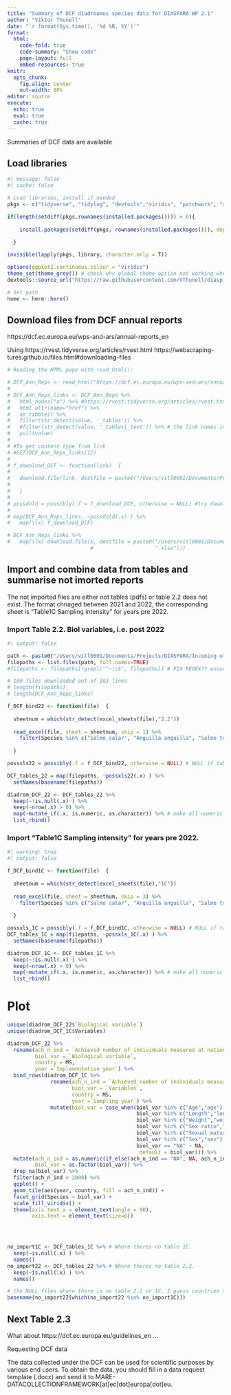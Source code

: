 ```yaml
---
title: "Summary of DCF diadroumus species data for DIASPARA WP 2.1"
author: "Viktor Thunell"
date: "`r format(Sys.time(), '%d %B, %Y')`"
format: 
  html:
    code-fold: true
    code-summary: "Show code"
    page-layout: full
    embed-resources: true
knitr: 
  opts_chunk:
    fig.align: center
    out-width: 80%
editor: source
execute: 
  echo: true
  eval: true
  cache: true
---
```


Summaries of DCF data are available 

## Load libraries

```r
#| message: false
#| cache: false

# Load libraries, install if needed
pkgs <- c("tidyverse", "tidylog", "devtools","viridis", "patchwork", "rvest", "readxl","httr") 

if(length(setdiff(pkgs,rownames(installed.packages()))) > 0){
  
    install.packages(setdiff(pkgs, rownames(installed.packages())), dependencies = T)
  
  }

invisible(lapply(pkgs, library, character.only = T))

options(ggplot2.continuous.colour = "viridis")
theme_set(theme_grey()) # check why global theme option not working when rendering
devtools::source_url("https://raw.githubusercontent.com/VThunell/diasp-lht/main/R/functions/map-plot.R")

# Set path
home <- here::here()
```

## Download files from DCF annual reports

https://dcf.ec.europa.eu/wps-and-ars/annual-reports_en

Using
https://rvest.tidyverse.org/articles/rvest.html
https://webscraping-tures.github.io/files.html#downloading-files

```r
# Reading the HTML page with read_html():

# DCF_Ann_Reps <- read_html("https://dcf.ec.europa.eu/wps-and-ars/annual-reports_en")
# 
# DCF_Ann_Reps_links <- DCF_Ann_Reps %>%
#   html_nodes("a") %>% #https://rvest.tidyverse.org/articles/rvest.html
#   html_attr(name="href") %>%
#   as_tibble() %>%
#   filter(str_detect(value, '_tables')) %>%
#   #filter(str_detect(value, '_tables|_text')) %>% # the link names in the html are not correctly separeted between table and text so I must dowload both and filter out pdfs from xls:s later
#   pull(value)
# 
# #To get content type from link
# #GET(DCF_Ann_Reps_links[1])
# 
# f_download_DCF <- function(link)  {
#   
#   download.file(link, destfile = paste0("/Users/vitl0001/Documents/Projects/DIASPARA/Incoming other files/DCF Annual Reports/", basename(link),".xlsx"))
#   
#   }
# 
# possdnld = possibly(.f = f_download_DCF, otherwise = NULL) #try download and store file otherwise return NULL
# 
# map(DCF_Ann_Reps_links, ~possdnld(.x) ) %>%
#   map(\(x) f_download_DCF)

# DCF_Ann_Reps_links %>%
#   map(\(x) download.file(x, destfile = paste0("/Users/vitl0001/Documents/Projects/DIASPARA/Incoming other files/DCF Annual Reports/", str_replace_all(x, regex("\\W+"), "_"),
                           #                    ".xlsx")))
```

## Import and combine data from tables and summarise not imorted reports 

The not imported files are either not tables (pdfs) or table 2.2 does not exist. The format chnaged between 2021 and 2022, the corresponding sheet is "Table1C Sampling intensity" for years pre 2022.

### Import Table 2.2. Biol variables, i.e. post 2022
```r
#| output: false

path <- paste0("/Users/vitl0001/Documents/Projects/DIASPARA/Incoming other files/DCF Annual Reports/")
filepaths <- list.files(path, full.names=TRUE)
#filepaths <- filepaths[!grepl("^~\\$", filepaths)] # FIX REGEX?? ensure any temporrary files are excluded

# 100 files downloaded out of 103 links
# length(filepaths) 
# length(DCF_Ann_Reps_links)

f_DCF_bind22 <- function(file)  {
  
  sheetnum = which(str_detect(excel_sheets(file),"2.2"))
  
  read_excel(file, sheet = sheetnum, skip = 1) %>%
    filter(Species %in% c("Salmo salar", "Anguilla anguilla", "Salmo trutta"))
  
  }

possxls22 = possibly(.f = f_DCF_bind22, otherwise = NULL) # NULL if table 2.2. doesnt exist

DCF_tables_22 = map(filepaths, ~possxls22(.x) ) %>%
  setNames(basename(filepaths))

diadrom_DCF_22 <- DCF_tables_22 %>%
  keep(~!is.null(.x) ) %>%
  keep(~nrow(.x) > 0) %>%
  map(~mutate_if(.x, is.numeric, as.character)) %>% # make all numeric as types  differ between the sheets
  list_rbind()

```
### Import "Table1C Sampling intensity" for years pre 2022.

```r
#| warning: true
#| output: false

f_DCF_bind1C <- function(file)  {
  
  sheetnum = which(str_detect(excel_sheets(file),"1C"))
  
  read_excel(file, sheet = sheetnum, skip = 3) %>%
    filter(Species %in% c("Salmo salar", "Anguilla anguilla", "Salmo trutta"))
  
  }

possxls_1C = possibly(.f = f_DCF_bind1C, otherwise = NULL) # NULL if table 2.2. doesnt exist
DCF_tables_1C = map(filepaths, ~possxls_1C(.x) ) %>%
  setNames(basename(filepaths))

diadrom_DCF_1C <- DCF_tables_1C %>%
  keep(~!is.null(.x) ) %>%
  keep(~nrow(.x) > 0) %>%
  map(~mutate_if(.x, is.numeric, as.character)) %>% # make all numeric as types  differ between the sheets
  list_rbind()


```
# Plot

```r

unique(diadrom_DCF_22$`Biological variable`)
unique(diadrom_DCF_1C$Variables)

diadrom_DCF_22 %>%
  rename(ach_n_ind = `Achieved number of individuals measured at national level`,
         biol_var = `Biological variable`,
         country = MS,
         year =`Implementation year`) %>%
  bind_rows(diadrom_DCF_1C %>%
              rename(ach_n_ind = `Achieved number of individuals measured at the national level`,
                     biol_var = `Variables`,
                     country = MS,
                     year =`Sampling year`) %>%
              mutate(biol_var = case_when(biol_var %in% c("Age","age") ~ "Age",
                                          biol_var %in% c("Length","length","lenght") ~ "Length",
                                          biol_var %in% c("Weight","weight") ~ "Weight",
                                          biol_var %in% c("Sex ratio","sex ratio") ~ "Sex ratio",
                                          biol_var %in% c("Sexual maturity","sexual maturity","maturity","Maturity") ~ "Maturity",
                                          biol_var %in% c("Sex","sex") ~ "Sex",
                                          biol_var == "NA" ~ NA,
                                          .default = biol_var))) %>%
  mutate(ach_n_ind = as.numeric(if_else(ach_n_ind == "NA", NA, ach_n_ind)),
         biol_var = as.factor(biol_var)) %>%
  drop_na(biol_var) %>%
  filter(ach_n_ind < 2000) %>%
  ggplot() +
  geom_tile(aes(year, country, fill = ach_n_ind)) +
  facet_grid(Species ~ biol_var) +
  scale_fill_viridis() +
  theme(axis.text.x = element_text(angle = 90),
        axis.text = element_text(size=6))


  
```
```r
no_import1C <- DCF_tables_1C %>% # Where theres no table 1C. 
  keep(~is.null(.x) ) %>%
  names()
no_import22 <- DCF_tables_22 %>% # Where theres no table 2.2. 
  keep(~is.null(.x) ) %>%
  names()

# the NULL files whwre there is no table 2.2 or 1C. I guess countries that dont have fish managed through the CFP
basename(no_import22[which(no_import22 %in% no_import1C)])
```

## Next Table 2.3

What about https://dcf.ec.europa.eu/guidelines_en ...

Requesting DCF data

The data collected under the DCF can be used for scientific purposes by various end users. To obtain the data, you should fill in a data request template (.docx) and send it to MARE-DATACOLLECTIONFRAMEWORK[at]ec[dot]europa[dot]eu.

```r

```


